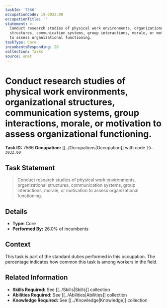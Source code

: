 ```yaml
---
taskId: '7566'
occupationCode: 19-3032.00
occupationTitle: ''
statement: >-
  Conduct research studies of physical work environments, organizational
  structures, communication systems, group interactions, morale, or motivation
  to assess organizational functioning.
taskType: Core
incumbentsResponding: 26
collection: Tasks
source: onet
---
```

# Conduct research studies of physical work environments, organizational structures, communication systems, group interactions, morale, or motivation to assess organizational functioning.

**Task ID:** 7566
**Occupation:** [[../Occupations|Occupation]] with code `19-3032.00`

## Task Statement

> Conduct research studies of physical work environments, organizational structures, communication systems, group interactions, morale, or motivation to assess organizational functioning.

## Details

- **Type:** Core
- **Performed By:** 26.0% of incumbents

## Context

This task is part of the standard duties performed in this occupation. The percentage indicates how common this task is among workers in the field.

## Related Information

- **Skills Required:** See [[../Skills|Skills]] collection
- **Abilities Required:** See [[../Abilities|Abilities]] collection
- **Knowledge Required:** See [[../Knowledge|Knowledge]] collection
